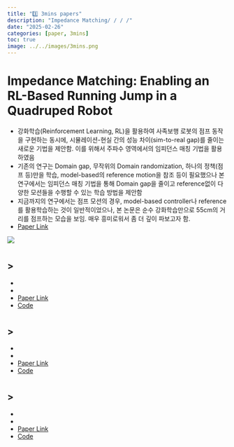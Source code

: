 ```yaml
---
title: "3️⃣ 3mins papers"
description: "Impedance Matching/ / / /"
date: "2025-02-26"
categories: [paper, 3mins]
toc: true
image: ../../images/3mins.png
---
```


# Impedance Matching: Enabling an RL-Based Running Jump in a Quadruped Robot
- 강화학습(Reinforcement Learning, RL)을 활용하여 사족보행 로봇의 점프 동작을 구현하는 동시에, 시뮬레이션-현실 간의 성능 차이(sim-to-real gap)를 줄이는 새로운 기법을 제안함. 이를 위해서 주파수 영역에서의 임피던스 매칭 기법을 활용하였음
- 기존의 연구는 Domain gap, 무작위의 Domain randomization, 하나의 정책(점프 등)만을 학습, model-based의 reference motion을 참조 등이 필요했으나 본 연구에서는 임피던스 매칭 기법을 통해 Domain gap을 줄이고 reference없이 다양한 모션들을 수행할 수 있는 학습 방법을 제안함
- 지금까지의 연구에서는 점프 모션의 경우, model-based controller나 reference를 활용학습하는 것이 일반적이었으나, 본 논문은 순수 강화학습만으로 55cm의 거리를 점프하는 모습을 보임. 매우 흥미로워서 좀 더 깊이 파보고자 함.
- [Paper Link](https://arxiv.org/pdf/2404.15096)



![](../../images/2025-02-26-papers /KakaoTalk_20250226_235549458.png)



# 
> 
- 
- 
- 
- [Paper Link]()
- [Code]()

# 
> 
- 
- 
- 
- [Paper Link]()
- [Code]()

# 
> 
- 
- 
- 
- [Paper Link]()
- [Code]()
